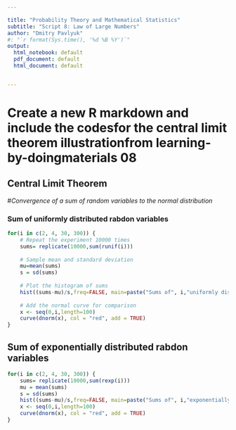 ```yaml
---

title: "Probability Theory and Mathematical Statistics"
subtitle: "Script 8: Law of Large Numbers"
author: "Dmitry Pavlyuk"
#: "`r format(Sys.time(), '%d %B %Y')`"
output:
  html_notebook: default
  pdf_document: default
  html_document: default


---
```




# Create a new R markdown and include the codesfor the central limit theorem illustrationfrom learning-by-doingmaterials 08


## Central Limit Theorem

#_Convergence of a sum of random variables to the normal distribution_

### Sum of uniformly distributed rabdon variables
```r
for(i in c(2, 4, 30, 300)) {
	# Repeat the experiment 10000 times
	sums= replicate(10000,sum(runif(i)))
	
	# Sample mean and standard deviation
	mu=mean(sums)
	s = sd(sums)
	
	# Plot the histogram of sums
	hist((sums-mu)/s,freq=FALSE, main=paste("Sums of", i,"uniformly distributed variables"))
	
	# Add the normal curve for comparison
	x <- seq(0,i,length=100)
	curve(dnorm(x), col = "red", add = TRUE)
}
```


## Sum of exponentially distributed rabdon variables
```r
for(i in c(2, 4, 30, 300)) {
	sums= replicate(10000,sum(rexp(i)))
	mu = mean(sums)
	s = sd(sums)
	hist((sums-mu)/s,freq=FALSE, main=paste("Sums of", i,"exponentially distributed variables"))
	x <- seq(0,i,length=100)
	curve(dnorm(x), col = "red", add = TRUE)
}
```